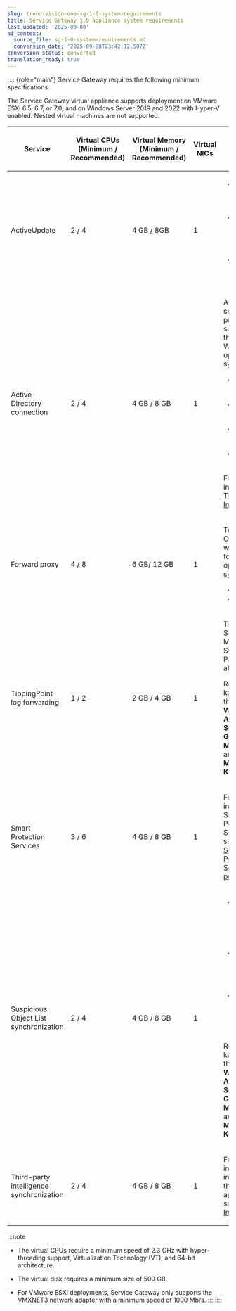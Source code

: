 ```yaml
---
slug: trend-vision-one-sg-1-0-system-requirements
title: Service Gateway 1.0 appliance system requirements
last_updated: '2025-09-08'
ai_context:
  source_file: sg-1-0-system-requirements.md
  conversion_date: '2025-09-08T23:42:12.587Z'
conversion_status: converted
translation_ready: true
---
```


:::: {role="main"}
Service Gateway requires the following minimum specifications.

The Service Gateway virtual appliance supports deployment on VMware ESXi 6.5, 6.7, or 7.0, and on Windows Server 2019 and 2022 with Hyper-V enabled. Nested virtual machines are not supported.

<table>
<colgroup>
<col style="width: 17%" />
<col style="width: 17%" />
<col style="width: 17%" />
<col style="width: 17%" />
<col style="width: 33%" />
</colgroup>
<thead>
<tr>
<th><p>Service</p></th>
<th><p>Virtual CPUs (Minimum / Recommended)</p></th>
<th><p>Virtual Memory (Minimum / Recommended)</p></th>
<th><p>Virtual NICs</p></th>
<th><p>Supported Products</p></th>
</tr>
</thead>
<tbody>
<tr>
<td><p>ActiveUpdate</p></td>
<td><p>2 / 4</p></td>
<td><p>4 GB / 8GB</p></td>
<td><p>1</p></td>
<td><ul>
<li><p>Apex One / OfficeScan 11-14</p></li>
<li><p>Deep Discovery Inspector 5.6-6.0, 6.5</p></li>
<li><p>Deep Security 10-20</p></li>
</ul></td>
</tr>
<tr>
<td><p>Active Directory connection</p></td>
<td><p>2 / 4</p></td>
<td><p>4 GB / 8 GB</p></td>
<td><p>1</p></td>
<td><p>Active Directory services (on-premises) supported on the following Windows operating systems:</p>
<ul>
<li><p>Windows Server 2022</p></li>
<li><p>Windows Server 2019</p></li>
<li><p>Windows Server 2016</p></li>
<li><p>Windows Server 2012</p></li>
</ul>
<p>For more information, see <a href="trend-vision-one-third-party-integration">Third-Party Integration</a>.</p></td>
</tr>
<tr>
<td><p>Forward proxy</p></td>
<td><p>4 / 8</p></td>
<td><p>6 GB/ 12 GB</p></td>
<td><p>1</p></td>
<td><p>Trend Vision One endpoints with the following operating systems:</p>
<ul>
<li>Windows</li>
<li>macOS</li>
</ul></td>
</tr>
<tr>
<td><p>TippingPoint log forwarding</p></td>
<td><p>1 / 2</p></td>
<td><p>2 GB / 4 GB</p></td>
<td><p>1</p></td>
<td><p>TippingPoint Security Management System 5.5 Patch 1 and above</p>
<p>Requires an API key. To obtain the key, go to <strong>Workflow and Automation → Service Gateway Management</strong> and click <strong>Manage API Key</strong>.</p></td>
</tr>
<tr>
<td><p>Smart Protection Services</p></td>
<td><p>3 / 6</p></td>
<td><p>4 GB / 8 GB</p></td>
<td><p>1</p></td>
<td><p>For more information on Smart Protection Services support, see <a href="trend-vision-one-sps-product-support">Smart Protection Services product support</a>.</p></td>
</tr>
<tr>
<td><p>Suspicious Object List synchronization</p></td>
<td><p>2 / 4</p></td>
<td><p>4 GB / 8 GB</p></td>
<td><p>1</p></td>
<td><ul>
<li><p>Deep Discovery Inspector 5.8 SP1 and above</p></li>
<li><p>Deep Discovery Analyzer 7.1 and above</p></li>
<li><p>TippingPoint Security Management System 5.5 and above</p></li>
</ul>
<p>Requires an API key. To obtain the key, go to <strong>Workflow and Automation → Service Gateway Management</strong> and click <strong>Manage API Key</strong>.</p></td>
</tr>
<tr>
<td><p>Third-party intelligence synchronization</p></td>
<td><p>2 / 4</p></td>
<td><p>4 GB / 8 GB</p></td>
<td><p>1</p></td>
<td><p>For more information on integrating third-party applications, see <a href="trend-vision-one-third-party-integration">Third-Party Integration</a>.</p></td>
</tr>
</tbody>
</table>

:::note

- The virtual CPUs require a minimum speed of 2.3 GHz with hyper-threading support, Virtualization Technology (VT), and 64-bit architecture.

- The virtual disk requires a minimum size of 500 GB.

- For VMware ESXi deployments, Service Gateway only supports the VMXNET3 network adapter with a minimum speed of 1000 Mb/s.
:::
::::
